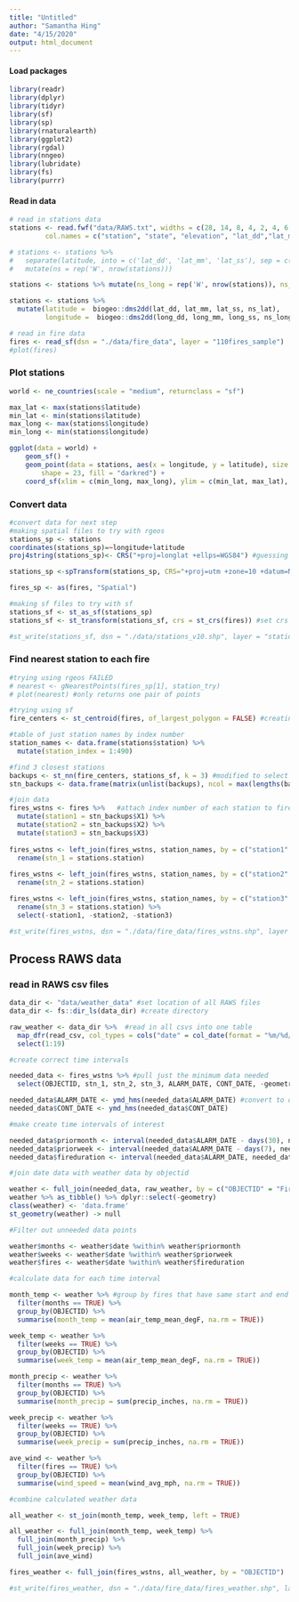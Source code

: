 ```yaml
---
title: "Untitled"
author: "Samantha Hing"
date: "4/15/2020"
output: html_document
---
```

#### Load packages
```r
library(readr)
library(dplyr)
library(tidyr)
library(sf)
library(sp)
library(rnaturalearth)
library(ggplot2)
library(rgdal)
library(nngeo)
library(lubridate)
library(fs)
library(purrr)

```

#### Read in data
```r
# read in stations data
stations <- read.fwf("data/RAWS.txt", widths = c(28, 14, 8, 4, 2, 4, 6, 2, 2), 
         col.names = c("station", "state", "elevation", "lat_dd","lat_mm","lat_ss","long_dd", "long_mm", "long_ss"), skip = 3, colClasses = c("character", "character", "integer", "integer", "integer", "integer", "integer", "integer", "integer"), stringsAsFactors = FALSE, nrow = 493)

# stations <- stations %>%
#   separate(latitude, into = c('lat_dd', 'lat_mm', 'lat_ss'), sep = c(2, 4)) %>%
#   mutate(ns = rep('W', nrow(stations))) 

stations <- stations %>% mutate(ns_long = rep('W', nrow(stations)), ns_lat = rep('N', nrow(stations)))

stations <- stations %>% 
  mutate(latitude =  biogeo::dms2dd(lat_dd, lat_mm, lat_ss, ns_lat), 
         longitude =  biogeo::dms2dd(long_dd, long_mm, long_ss, ns_long))

# read in fire data
fires <- read_sf(dsn = "./data/fire_data", layer = "110fires_sample")
#plot(fires)
```

### Plot stations
```r
world <- ne_countries(scale = "medium", returnclass = "sf")

max_lat <- max(stations$latitude)
min_lat <- min(stations$latitude)
max_long <- max(stations$longitude)
min_long <- min(stations$longitude)

ggplot(data = world) +
    geom_sf() +
    geom_point(data = stations, aes(x = longitude, y = latitude), size = 4, 
        shape = 23, fill = "darkred") +
    coord_sf(xlim = c(min_long, max_long), ylim = c(min_lat, max_lat), expand = FALSE)
```

### Convert data
```r
#convert data for next step
#making spatial files to try with rgeos
stations_sp <- stations
coordinates(stations_sp)=~longitude+latitude
proj4string(stations_sp)<- CRS("+proj=longlat +ellps=WGS84") #guessing at original data's projection

stations_sp <-spTransform(stations_sp, CRS="+proj=utm +zone=10 +datum=NAD83") #change to UTM to match fire data

fires_sp <- as(fires, "Spatial")

#making sf files to try with sf
stations_sf <- st_as_sf(stations_sp)
stations_sf <- st_transform(stations_sf, crs = st_crs(fires)) #set crs to match fire data

#st_write(stations_sf, dsn = "./data/stations_v10.shp", layer = "stations_v10.shp")
```


### Find nearest station to each fire

```r
#trying using rgeos FAILED
# nearest <- gNearestPoints(fires_sp[1], station_try)
# plot(nearest) #only returns one pair of points

#trying using sf
fire_centers <- st_centroid(fires, of_largest_polygon = FALSE) #creating points for centroid of fires

#table of just station names by index number
station_names <- data.frame(stations$station) %>%
  mutate(station_index = 1:490)

#find 3 closest stations
backups <- st_nn(fire_centers, stations_sf, k = 3) #modified to select three closest neighbors
stn_backups <- data.frame(matrix(unlist(backups), ncol = max(lengths(backups)), byrow = TRUE)) #get into df

#join data
fires_wstns <- fires %>%   #attach index number of each station to fire data
  mutate(station1 = stn_backups$X1) %>%
  mutate(station2 = stn_backups$X2) %>%
  mutate(station3 = stn_backups$X3)
 
fires_wstns <- left_join(fires_wstns, station_names, by = c("station1" = "station_index")) %>%
  rename(stn_1 = stations.station)
  
fires_wstns <- left_join(fires_wstns, station_names, by = c("station2" = "station_index")) %>%
  rename(stn_2 = stations.station)

fires_wstns <- left_join(fires_wstns, station_names, by = c("station3" = "station_index")) %>%
  rename(stn_3 = stations.station) %>%
  select(-station1, -station2, -station3)

#st_write(fires_wstns, dsn = "./data/fire_data/fires_wstns.shp", layer = "fires_wstns.shp")

```
## Process RAWS data

### read in RAWS csv files

```r

data_dir <- "data/weather_data" #set location of all RAWS files
data_dir <- fs::dir_ls(data_dir) #create directory

raw_weather <- data_dir %>%  #read in all csvs into one table
  map_dfr(read_csv, col_types = cols("date" = col_date(format = "%m/%d/%y"))) %>%
  select(1:19) 
```


```r

#create correct time intervals

needed_data <- fires_wstns %>% #pull just the minimum data needed
  select(OBJECTID, stn_1, stn_2, stn_3, ALARM_DATE, CONT_DATE, -geometry)

needed_data$ALARM_DATE <- ymd_hms(needed_data$ALARM_DATE) #convert to dates
needed_data$CONT_DATE <- ymd_hms(needed_data$CONT_DATE)

#make create time intervals of interest

needed_data$priormonth <- interval(needed_data$ALARM_DATE - days(30), needed_data$ALARM_DATE)
needed_data$priorweek <- interval(needed_data$ALARM_DATE - days(7), needed_data$ALARM_DATE)
needed_data$fireduration <- interval(needed_data$ALARM_DATE, needed_data$CONT_DATE)

#join date data with weather data by objectid

weather <- full_join(needed_data, raw_weather, by = c("OBJECTID" = "Fire")) 
weather %>% as_tibble() %>% dplyr::select(-geometry)
class(weather) <- 'data.frame'
st_geometry(weather) -> null

#Filter out unneeded data points

weather$months <- weather$date %within% weather$priormonth
weather$weeks <- weather$date %within% weather$priorweek
weather$fires <- weather$date %within% weather$fireduration

```

```r
#calculate data for each time interval

month_temp <- weather %>% #group by fires that have same start and end interval dates and fire id
  filter(months == TRUE) %>%
  group_by(OBJECTID) %>% 
  summarise(month_temp = mean(air_temp_mean_degF, na.rm = TRUE)) 

week_temp <- weather %>%
  filter(weeks == TRUE) %>%
  group_by(OBJECTID) %>% 
  summarise(week_temp = mean(air_temp_mean_degF, na.rm = TRUE))

month_precip <- weather %>%
  filter(months == TRUE) %>%
  group_by(OBJECTID) %>% 
  summarise(month_precip = sum(precip_inches, na.rm = TRUE))

week_precip <- weather %>%
  filter(weeks == TRUE) %>%
  group_by(OBJECTID) %>% 
  summarise(week_precip = sum(precip_inches, na.rm = TRUE))

ave_wind <- weather %>%
  filter(fires == TRUE) %>%
  group_by(OBJECTID) %>% 
  summarise(wind_speed = mean(wind_avg_mph, na.rm = TRUE))


```


```r
#combine calculated weather data

all_weather <- st_join(month_temp, week_temp, left = TRUE)

all_weather <- full_join(month_temp, week_temp) %>%
  full_join(month_precip) %>%
  full_join(week_precip) %>%
  full_join(ave_wind)

fires_weather <- full_join(fires_wstns, all_weather, by = "OBJECTID")

#st_write(fires_weather, dsn = "./data/fire_data/fires_weather.shp", layer = "fires_weather.shp")

```

